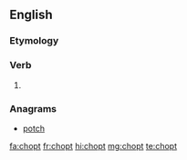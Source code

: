 ==English==

===Etymology===
{{suffix|chop|t|lang=en}}

===Verb===
{{head|en|verb form}}

# {{lb|en|archaic}} {{en-past of|chop}}

===Anagrams===
* [[potch#English|potch]]

[[fa:chopt]]
[[fr:chopt]]
[[hi:chopt]]
[[mg:chopt]]
[[te:chopt]]